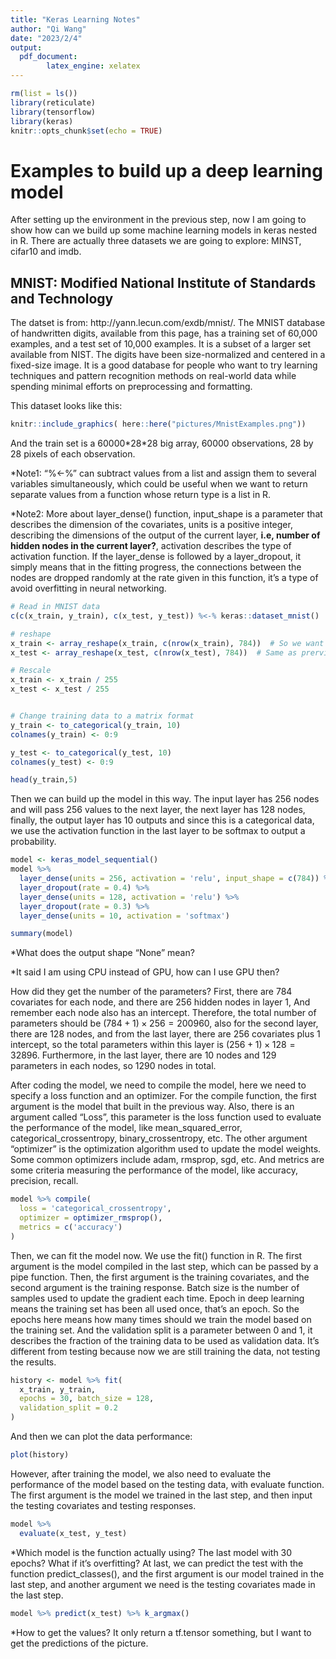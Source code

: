 ```yaml
---
title: "Keras Learning Notes"
author: "Qi Wang"
date: "2023/2/4"
output: 
  pdf_document:
        latex_engine: xelatex   
---
```


```r
rm(list = ls())
library(reticulate)
library(tensorflow)
library(keras)
knitr::opts_chunk$set(echo = TRUE)
```
# Examples to build up a deep learning model

After setting up the environment in the previous step, now I am going to show how can we build up some machine learning models in keras nested in R. There are actually three datasets we are going to explore: MINST, cifar10 and imdb. 

## MNIST: Modified National Institute of Standards and Technology

The datset is from: http://yann.lecun.com/exdb/mnist/. The MNIST database of handwritten digits, available from this page, has a training set of 60,000 examples, and a test set of 10,000 examples. It is a subset of a larger set available from NIST. The digits have been size-normalized and centered in a fixed-size image.
It is a good database for people who want to try learning techniques and pattern recognition methods on real-world data while spending minimal efforts on preprocessing and formatting.


This dataset looks like this:



```r
knitr::include_graphics( here::here("pictures/MnistExamples.png"))
```
And the train set is a 60000\*28\*28 big array, 60000 observations, 28 by 28 pixels of each observation.

*Note1: "%<-%" can subtract values from a list and assign them to several variables simultaneously, which could be useful when we want to return separate values from a function whose return type is a list in R.

\*Note2: More about layer_dense() function, input_shape is a parameter that describes the dimension of the covariates, units is a positive integer, describing the dimensions of the output of the current layer, **i.e, number of hidden nodes in the current layer?**, activation describes the type of activation function. If the layer_dense is followed by a layer_dropout, it simply means that in the fitting progress, the connections between the nodes are dropped randomly at the rate given in this function, it's a type of avoid overfitting in neural networking.

```r
# Read in MNIST data
c(c(x_train, y_train), c(x_test, y_test)) %<-% keras::dataset_mnist()

# reshape
x_train <- array_reshape(x_train, c(nrow(x_train), 784))  # So we want to reshape each observation from a 28*28 picture to a 784 length vector
x_test <- array_reshape(x_test, c(nrow(x_test), 784))  # Same as prervious step

# Rescale 
x_train <- x_train / 255
x_test <- x_test / 255


# Change training data to a matrix format
y_train <- to_categorical(y_train, 10) 
colnames(y_train) <- 0:9

y_test <- to_categorical(y_test, 10)
colnames(y_test) <- 0:9

head(y_train,5)
```
Then we can build up the model in this way. The input layer has 256 nodes and will pass 256 values to the next layer, the next layer has 128 nodes, finally, the output layer has 10 outputs and since this is a categorical data, we use the activation function in the last layer to be softmax to output a probability.



```r
model <- keras_model_sequential() 
model %>% 
  layer_dense(units = 256, activation = 'relu', input_shape = c(784)) %>% 
  layer_dropout(rate = 0.4) %>% 
  layer_dense(units = 128, activation = 'relu') %>%
  layer_dropout(rate = 0.3) %>%
  layer_dense(units = 10, activation = 'softmax')
```

```r
summary(model)
```
*What does the output shape "None" mean?

*It said I am using CPU instead of GPU, how can I use GPU then?

How did they get the number of the parameters? First, there are 784 covariates for each node, and there are 256 hidden nodes in layer 1, And remember each node also has an intercept. Therefore, the total number of parameters should be $(784+1)\times 256=200960$, also for the second layer, there are 128 nodes, and from the last layer, there are 256 covariates plus 1 intercept, so the total parameters within this layer is $(256+1)\times128=32896$. Furthermore, in the last layer, there are 10 nodes and 129 parameters in each nodes, so 1290 nodes in total.

After coding the model, we need to compile the model, here we need to specify a loss function and an optimizer. For the compile function, the first argument is the model that built in the previous way. Also, there is an argument called "Loss", this parameter is the loss function used to evaluate the performance of the model, like mean_squared_error, categorical_crossentropy, binary_crossentropy, etc. The other argument "optimizer" is the optimization algorithm used to update the model weights. Some common optimizers include adam, rmsprop, sgd, etc. And metrics are some criteria measuring the performance of the model, like accuracy, precision, recall.

```r
model %>% compile(
  loss = 'categorical_crossentropy',
  optimizer = optimizer_rmsprop(),
  metrics = c('accuracy')
)
```


Then, we can fit the model now. We use the fit() function in R. The first argument is the model compiled in the last step, which can be passed by a pipe function. Then, the first argument is the training covariates, and the second argument is the training response. Batch size is the number of samples used to update the gradient each time. Epoch in deep learning means the training set has been all used once, that's an epoch. So the epochs here means how many times should we train the model based on the training set. And the validation split is a parameter between 0 and 1, it describes the fraction of the training data to be used as validation data. It's different from testing because now we are still training the data, not testing the results.



```r
history <- model %>% fit(
  x_train, y_train, 
  epochs = 30, batch_size = 128, 
  validation_split = 0.2
)
```

And then we can plot the data performance:

```r
plot(history)
```

However, after training the model, we also need to evaluate the performance of the model based on the testing data, with evaluate function. The first argument is the model we trained in the last step, and then input the testing covariates and testing responses.


```r
model %>%
  evaluate(x_test, y_test)
```
*Which model is the function actually using? The last model with 30 epochs? What if it's overfitting?
At last, we can predict the test with the function predict_classes(), and the first argument is our model trained in the last step, and another argument we need is the testing covariates made in the last step.

```r
model %>% predict(x_test) %>% k_argmax()
```
*How to get the values? It only return a tf.tensor something, but I want to get the predictions of the picture.

